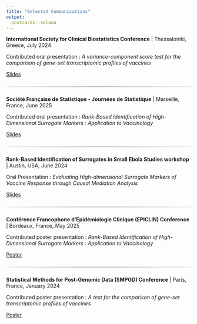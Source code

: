 ```yaml
---
title: "Selected Communications"
output:
  postcards::solana
---
```


**International Society for Clinical Biostatistics Conference** | Thessaloniki, Greece, July 2024

Contributed oral presentation : *A variance-component score test for the comparison of
gene-set transcriptomic profiles of vaccines*

<p>
  <a href="slides/communications/oral_communication_ISCB_2024.pdf" target="_blank" rel="noopener noreferrer">Slides</a>
</p>

<hr style="border:0; height:3px;
    background: linear-gradient(90deg, rgba(0,0,0,0.06), rgba(0,0,0,0.22), rgba(0,0,0,0.06));
    margin:1.5rem 0;">
    
    
**Société Française de Statistique - Journées de Statistique** | Marseille, France, June 2025

Contributed oral presentation : *Rank-Based Identification of High-Dimensional Surrogate
Markers : Application to Vaccinology*

<p>
  <a href="slides/communications/oral_communication_JDS_2024.pdf" target="_blank" rel="noopener noreferrer">Slides</a>
</p>

<hr style="border:0; height:3px;
    background: linear-gradient(90deg, rgba(0,0,0,0.06), rgba(0,0,0,0.22), rgba(0,0,0,0.06));
    margin:1.5rem 0;">
    
    
**Rank-Based Identification of Surrogates in Small Ebola Studies workshop** | Austin, USA, June 2024

Oral Presentation : *Evaluating High-dimensional Surrogate Markers of Vaccine Response through Causal Mediation Analysis*

<p>
  <a href="slides/communications/oral_communication_Austin_2024.pdf" target="_blank" rel="noopener noreferrer">Slides</a>
</p>

<hr style="border:0; height:3px;
    background: linear-gradient(90deg, rgba(0,0,0,0.06), rgba(0,0,0,0.22), rgba(0,0,0,0.06));
    margin:1.5rem 0;">
    
    
**Conférence Francophone d'Epidémiologie Clinique (EPICLIN) Conference** | Bordeaux, France, May 2025

Contributed poster presentation : *Rank-Based Identification of High-Dimensional Surrogate
Markers : Application to Vaccinology*

<p>
  <a href="slides/communications/poster_communication_EPICLIN_2025.pdf" target="_blank" rel="noopener noreferrer">Poster</a>
</p>

<hr style="border:0; height:3px;
    background: linear-gradient(90deg, rgba(0,0,0,0.06), rgba(0,0,0,0.22), rgba(0,0,0,0.06));
    margin:1.5rem 0;">
    
    
**Statistical Methods for Post-Genomic Data (SMPGD) Conference** | Paris, France, January 2024

Contributed poster presentation : *A test for the comparison of gene-set transcriptomic profiles of vaccines*

<p>
  <a href="slides/communications/poster_communication_SMPGD_2025.pdf" target="_blank" rel="noopener noreferrer">Poster</a>
</p>